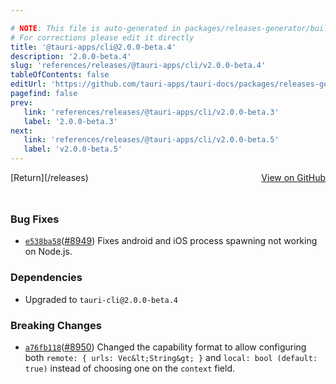 ```yaml
---

# NOTE: This file is auto-generated in packages/releases-generator/build.ts
# For corrections please edit it directly
title: '@tauri-apps/cli@2.0.0-beta.4'
description: '2.0.0-beta.4'
slug: 'references/releases/@tauri-apps/cli/v2.0.0-beta.4'
tableOfContents: false
editUrl: 'https://github.com/tauri-apps/tauri-docs/packages/releases-generator/build.ts'
pagefind: false
prev:
   link: 'references/releases/@tauri-apps/cli/v2.0.0-beta.3'
   label: '2.0.0-beta.3'
next:
   link: 'references/releases/@tauri-apps/cli/v2.0.0-beta.5'
   label: 'v2.0.0-beta.5'
---
```


			

<ReleaseSidebar slug="references/releases/@tauri-apps/cli"  packageName="@tauri-apps/cli" />

<div style="margin-bottom:3rem; display: flex; justify-content: space-between; align-items: center"><span>[Return](/releases)</span><span><a href="https://github.com/tauri-apps/tauri/releases/tag/@tauri-apps/cli-v2.0.0-beta.4">View on GitHub</a></span></div>

### Bug Fixes

- [`e538ba58`](https://www.github.com/tauri-apps/tauri/commit/e538ba586c5b8b50955586c8ef2704adb5d7cc43)([#8949](https://www.github.com/tauri-apps/tauri/pull/8949)) Fixes android and iOS process spawning not working on Node.js.

### Dependencies

- Upgraded to `tauri-cli@2.0.0-beta.4`

### Breaking Changes

- [`a76fb118`](https://www.github.com/tauri-apps/tauri/commit/a76fb118ce2de22e1bdb4216bf0ac01dfc3e5799)([#8950](https://www.github.com/tauri-apps/tauri/pull/8950)) Changed the capability format to allow configuring both `remote: { urls: Vec&lt;String&gt; }` and `local: bool (default: true)` instead of choosing one on the `context` field.

